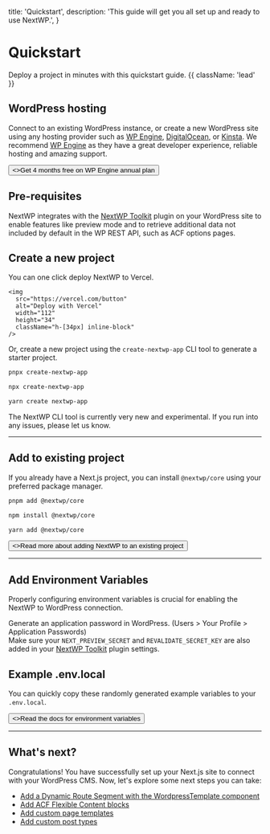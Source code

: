 
  title: 'Quickstart',
  description: 'This guide will get you all set up and ready to use NextWP.',
}

# Quickstart

Deploy a project in minutes with this quickstart guide. {{ className: 'lead' }}

## WordPress hosting

Connect to an existing WordPress instance, or create a new WordPress site using any hosting provider such as [WP Engine](https://shareasale.com/r.cfm?b=2464329&u=4056293&m=41388&urllink=&afftrack=), [DigitalOcean](https://m.do.co/c/8c72c601817b), or [Kinsta](https://kinsta.com/?kaid=ZWZKLOAMLNDP).
We recommend [WP Engine](https://shareasale.com/r.cfm?b=2464329&u=4056293&m=41388&urllink=&afftrack=) as they have a great developer experience, reliable hosting and amazing support.

<div className="not-prose">
  <Button
    href="https://shareasale.com/r.cfm?b=2513530&u=4056293&m=41388&urllink=&afftrack="
    variant="text"
    arrow="right"
    target="_blank"
  >
    <>Get 4 months free on WP Engine annual plan</>
  </Button>
</div>

## Pre-requisites

NextWP integrates with the [NextWP Toolkit](/packages/wordpress/nextwp-toolkit-plugin) plugin on your WordPress site to enable features like preview mode and to retrieve additional data not included by default in the WP REST API, such as ACF options pages.

## Create a new project

You can one click deploy NextWP to Vercel.

<Link
    href="https://vercel.com/new/clone?repository-url=https%3A%2F%2Fgithub.com%2FCalebBarnes%2Fnextwp-starter&env=NEXT_PUBLIC_WP_URL,WP_APPLICATION_PASSWORD,NEXT_PREVIEW_SECRET,REVALIDATE_SECRET_KEY&envDescription=These%20environment%20variables%20are%20necessary%20for%20the%20Next.js%20to%20WordPress%20connection%20via%20NextWP.%20Refer%20to%20the%20NextWP%20docs%20for%20more%20information.&envLink=https%3A%2F%2Fwww.nextwp.org%2Fenvironment-variables&demo-title=NextWP%20Starter&demo-description=A%20Next.js%20Headless%20WordPress%20site%20built%20with%20NextWP.&demo-url=https%3A%2F%2Fnextwp-starter.vercel.app&demo-image=https%3A%2F%2Fraw.githubusercontent.com%2FCalebBarnes%2Fnextwp-starter%2Fmain%2Fscreenshot.png"
    target="_blank"
>

    <img
      src="https://vercel.com/button"
      alt="Deploy with Vercel"
      width="112"
      height="34"
      className="h-[34px] inline-block"
    />

</Link>

Or, create a new project using the `create-nextwp-app` CLI tool to generate a starter project.

<CodeGroup>

```bash {{ title: 'pnpm' }}
pnpx create-nextwp-app
```

```bash {{ title: 'npm' }}
npx create-nextwp-app
```

```bash {{ title: 'yarn' }}
yarn create nextwp-app
```

</CodeGroup>

<Note>
  The NextWP CLI tool is currently very new and experimental. If you run into
  any issues, please let us know.
</Note>

---

## Add to existing project

If you already have a Next.js project, you can install `@nextwp/core` using your preferred package manager.

<CodeGroup>

```bash {{ title: 'pnpm' }}
pnpm add @nextwp/core
```

```bash {{ title: 'npm' }}
npm install @nextwp/core
```

```bash {{ title: 'yarn' }}
yarn add @nextwp/core
```

</CodeGroup>

<div className="not-prose">
  <Button href="/environment-variables" variant="text" arrow="right">
    <>Read more about adding NextWP to an existing project</>
  </Button>
</div>

---

## Add Environment Variables

Properly configuring environment variables is crucial for enabling the NextWP to WordPress connection.

Generate an application password in WordPress. (Users > Your Profile > Application Passwords)<br/>
Make sure your `NEXT_PREVIEW_SECRET` and `REVALIDATE_SECRET_KEY` are also added in your [NextWP Toolkit](/packages/wordpress/nextwp-toolkit-plugin) plugin settings.

## Example .env.local

You can quickly copy these randomly generated example variables to your `.env.local`.

<EnvCodeBlock />

<div className="not-prose">
  <Button href="/environment-variables" variant="text" arrow="right">
    <>Read the docs for environment variables</>
  </Button>
</div>

---

## What's next?

Congratulations! You have successfully set up your Next.js site to connect with your WordPress CMS. Now, let's explore some next steps you can take:

- [Add a Dynamic Route Segment with the WordpressTemplate component](/packages/nextwp/core/components#wordpress-template)
- [Add ACF Flexible Content blocks](/packages/nextwp/core/components#flexible-content)
- [Add custom page templates](#)
- [Add custom post types](#)
